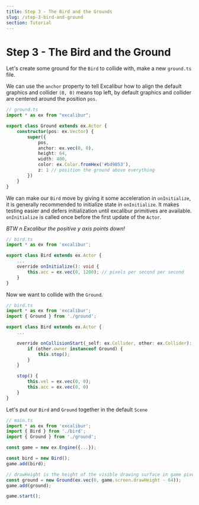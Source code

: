 ```yaml
---
title: Step 3 - The Bird and the Grounds
slug: /step-3-bird-and-ground
section: Tutorial
---
```


# Step 3 - The Bird and the Ground

Let's create some ground for the `Bird` to collide with, make a new `ground.ts` file.

We can use the `anchor` property to tell Excalibur how to align the default graphics and collider `(0, 0)` means top left, by default graphics and collider are centered around the position `pos`.

```typescript
// ground.ts
import * as ex from "excalibur";

export class Ground extends ex.Actor {
    constructor(pos: ex.Vector) {
        super({
            pos,
            anchor: ex.vec(0, 0),
            height: 64,
            width: 400,
            color: ex.Color.fromHex('#bd9853'),
            z: 1 // position the ground above everything
        })
    }
}
```


We can make our `Bird` move by giving it some acceleration in `onInitialize`, it is generally recommended to initialize state in `onInitialize`. It makes testing easier and defers initialization until excalibur primitives are available. `onInitialize` is called once before the first update of the `Actor`.

*BTW n Excalibur the positive y axis points down!*

```typescript
// bird.ts
import * as ex from 'excalibur';

export class Bird extends ex.Actor {
    ...
    override onInitialize(): void {
        this.acc = ex.vec(0, 1200); // pixels per second per second
    }
}
```

Now we want to collide with the `Ground`.

```typescript
// bird.ts
import * as ex from 'excalibur';
import { Ground } from './ground';

export class Bird extends ex.Actor {
    ...

    override onCollisionStart(_self: ex.Collider, other: ex.Collider): void {
        if (other.owner instanceof Ground) {
            this.stop();
        }
    }

    stop() {
        this.vel = ex.vec(0, 0);
        this.acc = ex.vec(0, 0)
    }
}
```

Let's put our `Bird` and `Ground` together in the default `Scene`

```typescript
// main.ts
import * as ex from 'excalibur';
import { Bird } from './bird';
import { Ground } from './ground';

const game = new ex.Engine({...});

const bird = new Bird();
game.add(bird);

// drawHeight is the height of the visible drawing surface in game pixels
const ground = new Ground(ex.vec(0, game.screen.drawHeight - 64));
game.add(ground);

game.start();
```
